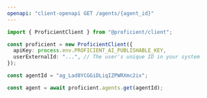 ```yaml
---
openapi: "client-openapi GET /agents/{agent_id}"
---
```


<RequestExample>

```ts JavaScript SDK
import { ProficientClient } from "@proficient/client";

const proficient = new ProficientClient({
  apiKey: process.env.PROFICIENT_AI_PUBLISHABLE_KEY,
  userExternalId: "...", // The user's unique ID in your system
});

const agentId = "ag_Lad8YCGGiDLiqIZPWRXmc2ix";

const agent = await proficient.agents.get(agentId);
```

</RequestExample>
